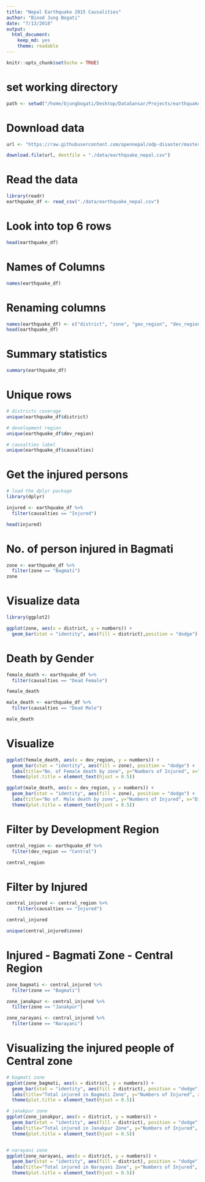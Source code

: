 ```yaml
---
title: "Nepal Earthquake 2015 Causalities"
author: "Binod Jung Bogati"
date: "7/13/2018"
output: 
  html_document:
    keep_md: yes
    theme: readable
---
```


```r
knitr::opts_chunk$set(echo = TRUE)
```

# set working directory

```r
path <- setwd("/home/bjungbogati/Desktop/DataSansar/Projects/earthquake_visualization")
```

# Download data

```r
url <- "https://raw.githubusercontent.com/opennepal/odp-disaster/master/Causalities%20caused%20by%20earthquake%2C2015/data.csv"

download.file(url, destfile = "./data/earthquake_nepal.csv")
```


# Read the data

```r
library(readr)
earthquake_df <- read_csv("./data/earthquake_nepal.csv")
```

# Look into top 6 rows
```r
head(earthquake_df)
```
# Names of Columns

```r
names(earthquake_df)
```

# Renaming columns

```r
names(earthquake_df) <- c("district", "zone", "geo_region", "dev_region", "causalties", "numbers")
head(earthquake_df)
```

# Summary statistics

```r
summary(earthquake_df)
```
# Unique rows 

```r
# districts coverage
unique(earthquake_df$district)
```

```r
# development region
unique(earthquake_df$dev_region)
```

```r
# causalties label
unique(earthquake_df$causalties)
```


# Get the injured persons
```r
# load the dplyr package
library(dplyr)

injured <- earthquake_df %>% 
  filter(causalties == "Injured")

head(injured)
```

# No. of person injured in Bagmati

```r
zone <- earthquake_df %>%
  filter(zone == "Bagmati")
zone
```

# Visualize data

```r
library(ggplot2)

ggplot(zone, aes(x = district, y = numbers)) +
  geom_bar(stat = "identity", aes(fill = district),position = "dodge")

```

# Death by Gender

```r
female_death <- earthquake_df %>% 
  filter(causalties == "Dead Female")

female_death
```

```r
male_death <- earthquake_df %>% 
  filter(causalties == "Dead Male")

male_death
```

# Visualize

```r
ggplot(female_death, aes(x = dev_region, y = numbers)) +
  geom_bar(stat = "identity", aes(fill = zone), position = "dodge") +
  labs(title="No. of Female death by zone", y="Numbers of Injured", x="Districts") +
  theme(plot.title = element_text(hjust = 0.5))

ggplot(male_death, aes(x = dev_region, y = numbers)) +
  geom_bar(stat = "identity", aes(fill = zone), position = "dodge") +
  labs(title="No of. Male death by zone", y="Numbers of Injured", x="Districts") +
  theme(plot.title = element_text(hjust = 0.5))
```


# Filter by Development Region

```r
central_region <- earthquake_df %>% 
  filter(dev_region == "Central")

central_region
```

# Filter by Injured
```r
central_injured <- central_region %>% 
    filter(causalties == "Injured")

central_injured

```

```r
unique(central_injured$zone)
```

# Injured - Bagmati Zone - Central Region 

```r
zone_bagmati <- central_injured %>% 
  filter(zone == "Bagmati")

zone_janakpur <- central_injured %>% 
  filter(zone == "Janakpur")

zone_narayani <- central_injured %>% 
  filter(zone == "Narayani")
```

# Visualizing the injured people of Central zone

```r
# bagmati zone
ggplot(zone_bagmati, aes(x = district, y = numbers)) +
  geom_bar(stat = "identity", aes(fill = district), position = "dodge") +
  labs(title="Total injured in Bagmati Zone", y="Numbers of Injured", x="Districts") +
  theme(plot.title = element_text(hjust = 0.5))

# janakpur zone
ggplot(zone_janakpur, aes(x = district, y = numbers)) +
  geom_bar(stat = "identity", aes(fill = district), position = "dodge") +
  labs(title="Total injured in Janakpur Zone", y="Numbers of Injured", x="Districts") +
  theme(plot.title = element_text(hjust = 0.5))


# narayani zone
ggplot(zone_narayani, aes(x = district, y = numbers)) +
  geom_bar(stat = "identity", aes(fill = district), position = "dodge") +
  labs(title="Total injured in Narayani Zone", y="Numbers of Injured", x="Districts") +
  theme(plot.title = element_text(hjust = 0.5))

```


